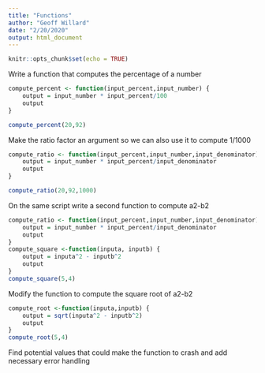 ```yaml
---
title: "Functions"
author: "Geoff Willard"
date: "2/20/2020"
output: html_document
---
```


```r
knitr::opts_chunk$set(echo = TRUE)
```

Write a function that computes the percentage of a number
```r
compute_percent <- function(input_percent,input_number) {
    output = input_number * input_percent/100
    output
}

compute_percent(20,92)
```

Make the ratio factor an argument so we can also use it to compute 1/1000
```r
compute_ratio <- function(input_percent,input_number,input_denominator) {
    output = input_number * input_percent/input_denominator
    output
}

compute_ratio(20,92,1000)
```

On the same script write a second function to compute a2-b2
```r
compute_ratio <- function(input_percent,input_number,input_denominator) {
    output = input_number * input_percent/input_denominator
    output
}
compute_square <-function(inputa, inputb) {
    output = inputa^2 - inputb^2
    output
}
compute_square(5,4)
```

Modify the function to compute the square root of a2-b2
```r
compute_root <-function(inputa,inputb) {
    output = sqrt(inputa^2 - inputb^2)
    output
}
compute_root(5,4)
```

Find potential values that could make the function to crash and add necessary error handling
```r

```
